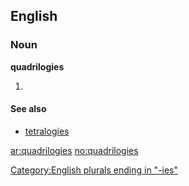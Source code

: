 ==English==

===Noun===
'''quadrilogies'''

# {{plural of|[[quadrilogy]]}}

====See also====
*[[tetralogies]]

[[Category:English plurals ending in "-ies"]]

[[ar:quadrilogies]]
[[no:quadrilogies]]